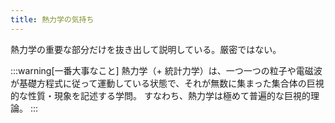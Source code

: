 ```yaml
---
title: 熱力学の気持ち
---
```

熱力学の重要な部分だけを抜き出して説明している。厳密ではない。

:::warning[一番大事なこと]
熱力学（+ 統計力学）は、一つ一つの粒子や電磁波が基礎方程式に従って運動している状態で、それが無数に集まった集合体の巨視的な性質・現象を記述する学問。
すなわち、熱力学は極めて普遍的な巨視的理論。
:::
